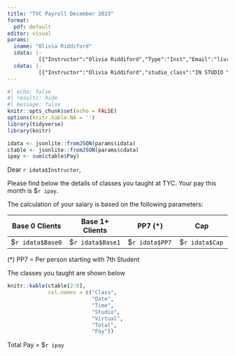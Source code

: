 ```yaml
---
title: "TYC Payroll December 2023"
format: 
  pdf: default
editor: visual
params:
  iname: "Olivia Riddiford"
  idata: |-
          [{"Instructor":"Olivia Riddiford","Type":"Inst","Email":"livridd@gmail.com","Base0":15,"Base1":40,"PP7":7,"Cap":120,"Curryear":5,"Anniversary":"May 1st"}]
  cdata: |-
          [{"Instructor":"Olivia Riddiford","studio_class":"IN STUDIO Yoga Flow","Date":"Dec 2, 2023","Time":"8:00am","s_at":10,"v_at":5,"Tot_atttendees":15,"Pay":103},{"Instructor":"Olivia Riddiford","studio_class":"IN STUDIO Yoga Sculpt","Date":"Dec 5, 2023","Time":"6:00am","s_at":2,"v_at":1,"Tot_atttendees":3,"Pay":40},{"Instructor":"Olivia Riddiford","studio_class":"IN STUDIO Yoga Sculpt","Date":"Dec 7, 2023","Time":"6:00am","s_at":1,"v_at":0,"Tot_atttendees":1,"Pay":40},{"Instructor":"Olivia Riddiford","studio_class":"IN STUDIO Yoga Flow","Date":"Dec 9, 2023","Time":"8:00am","s_at":7,"v_at":4,"Tot_atttendees":11,"Pay":75},{"Instructor":"Olivia Riddiford","studio_class":"IN STUDIO Yoga Sculpt","Date":"Dec 10, 2023","Time":"8:00am","s_at":8,"v_at":0,"Tot_atttendees":8,"Pay":54},{"Instructor":"Olivia Riddiford","studio_class":"IN STUDIO Yoga Sculpt","Date":"Dec 12, 2023","Time":"6:00am","s_at":4,"v_at":0,"Tot_atttendees":4,"Pay":40},{"Instructor":"Olivia Riddiford","studio_class":"IN STUDIO Yoga Sculpt","Date":"Dec 14, 2023","Time":"6:00am","s_at":4,"v_at":1,"Tot_atttendees":5,"Pay":40},{"Instructor":"Olivia Riddiford","studio_class":"IN STUDIO Flex & Flow","Date":"Dec 18, 2023","Time":"8:00am","s_at":3,"v_at":0,"Tot_atttendees":3,"Pay":40},{"Instructor":"Olivia Riddiford","studio_class":"IN STUDIO Yoga Sculpt","Date":"Dec 19, 2023","Time":"6:00am","s_at":3,"v_at":2,"Tot_atttendees":5,"Pay":40},{"Instructor":"Olivia Riddiford","studio_class":"IN STUDIO Yoga Sculpt","Date":"Dec 21, 2023","Time":"6:00am","s_at":7,"v_at":0,"Tot_atttendees":7,"Pay":47},{"Instructor":"Olivia Riddiford","studio_class":"IN STUDIO Yoga Sculpt","Date":"Dec 28, 2023","Time":"6:00am","s_at":3,"v_at":1,"Tot_atttendees":4,"Pay":40}] 
---
```


```r
#| echo: false
#| results: hide
#| message: false
knitr::opts_chunk$set(echo = FALSE)
options(knitr.kable.NA = '')
library(tidyverse)
library(knitr)
```

```r
idata <- jsonlite::fromJSON(params$idata)
ctable <- jsonlite::fromJSON(params$cdata)
ipay <- sum(ctable$Pay)
```

Dear `r idata$Instructor`,

Please find below the details of classes you taught at TYC.
Your pay this month is \$`r ipay`.

The calculation of your salary is based on the following parameters:

| Base 0 Clients    | Base 1+ Clients   | PP7 (\*)        | Cap             |
|-------------------|-------------------|-----------------|-----------------|
| \$`r idata$Base0` | \$`r idata$Base1` | \$`r idata$PP7` | \$`r idata$Cap` |

(\*) PP7 = Per person starting with 7th Student

The classes you taught are shown below

```r

knitr::kable(ctable[2:8],
             col.names = c("Class",
                           "Date",
                           "Time",
                           "Studio",
                           "Virtual",
                           "Total",
                           "Pay"))
```

Total Pay = \$`r ipay`
